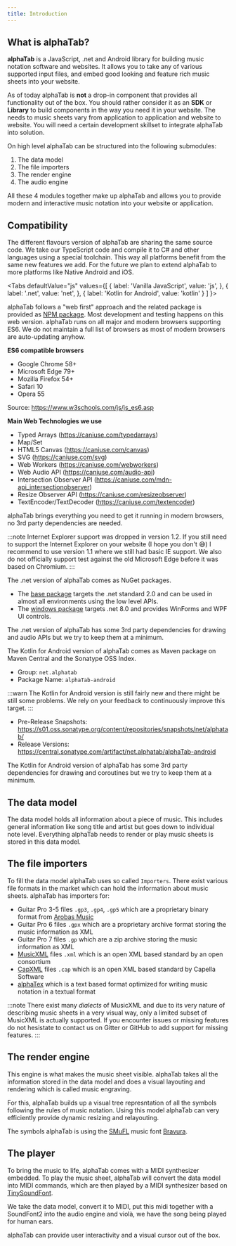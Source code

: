 ```yaml
---
title: Introduction
---
```


## What is alphaTab?

**alphaTab** is a JavaScript, .net and Android library for building music notation software and websites. It allows you to take any of 
various supported input files, and embed good looking and feature rich music sheets into your website.

As of today alphaTab is **not** a drop-in component that provides all functionality out of the box. You should rather consider it as 
an **SDK** or **Library** to build components in the way you need it in your website. The needs to music sheets vary from application to application 
and website to website. You will need a certain development skillset to integrate alphaTab into solution.

On high level alphaTab can be structured into the following submodules: 

1. The data model
2. The file importers
3. The render engine
4. The audio engine

All these 4 modules together make up alphaTab and allows you to provide modern and interactive music notation into your website or application. 

## Compatibility

The different flavours version of alphaTab are sharing the same source code. 
We take our TypeScript code and compile it to C# and other languages using a special toolchain.
This way all platforms benefit from the same new features we add. For the future we plan to extend alphaTab to more platforms like Native Android and iOS.


<Tabs
  defaultValue="js"
  values={[
    { label: 'Vanilla JavaScript', value: 'js', },
    { label: '.net', value: 'net', },
    { label: 'Kotlin for Android', value: 'kotlin' }
  ]
}>
<TabItem value="js">

alphaTab follows a "web first" approach and the related package is provided as [NPM package](https://www.npmjs.com/package/@coderline/alphatab). Most development and testing happens on this web version.
alphaTab runs on all major and modern browsers supporting ES6. We do not maintain a full list
of browsers as most of modern browsers are auto-updating anyhow. 



**ES6 compatible browsers**

* Google Chrome 58+
* Microsoft Edge 79+
* Mozilla Firefox 54+
* Safari 10
* Opera 55

Source: https://www.w3schools.com/js/js_es6.asp

**Main Web Technologies we use**

* Typed Arrays (https://caniuse.com/typedarrays)
* Map/Set
* HTML5 Canvas (https://caniuse.com/canvas)
* SVG (https://caniuse.com/svg)
* Web Workers (https://caniuse.com/webworkers)
* Web Audio API (https://caniuse.com/audio-api)
* Intersection Observer API (https://caniuse.com/mdn-api_intersectionobserver)
* Resize Observer API (https://caniuse.com/resizeobserver)
* TextEncoder/TextDecoder (https://caniuse.com/textencoder)

alphaTab brings everything you need to get it running in modern browsers, no 3rd party dependencies are needed.

:::note
Internet Explorer support was dropped in version 1.2. If you still need to 
support the Internet Explorer on your website (I hope you don't 😅) I recommend
to use version 1.1 where we still had basic IE support. We also do not officially support test against the
old Microsoft Edge before it was based on Chromium.
:::

</TabItem>
<TabItem value="net">

The .net version of alphaTab comes as NuGet packages. 

- The [base package](https://central.sonatype.com/artifact/net.alphatab/alphaSkia) targets the .net standard 2.0 and can be used in almost all environments using the low level APIs.
- The [windows package](https://www.nuget.org/packages/AlphaTab.Window) targets .net 8.0 and provides WinForms and WPF UI controls.

The .net version of alphaTab has some 3rd party dependencies for drawing and audio APIs but we try to keep them at a minimum. 

</TabItem>

<TabItem value="kotlin">

The Kotlin for Android version of alphaTab comes as Maven package on Maven Central and the Sonatype OSS Index. 

* Group: `net.alphatab`
* Package Name: `alphaTab-android`


:::warn
The Kotlin for Android version is still fairly new and there might be still some problems. We rely on your feedback to continuously improve this target.
:::

- Pre-Release Snapshots: https://s01.oss.sonatype.org/content/repositories/snapshots/net/alphatab/ 
- Release Versions: https://central.sonatype.com/artifact/net.alphatab/alphaTab-android

The Kotlin for Android version of alphaTab has some 3rd party dependencies for drawing and coroutines but we try to keep them at a minimum. 

</TabItem>
</Tabs>

## The data model
The data model holds all information about a piece of music. This includes general information like
song title and artist but goes down to individual note level. Everything alphaTab needs to render or play music sheets
is stored in this data model.

## The file importers
To fill the data model alphaTab uses so called `Importers`. There exist various file formats in the market which can hold
the information about music sheets. alphaTab has importers for:

* Guitar Pro 3-5 files `.gp3`, `.gp4`, `.gp5` which are a proprietary binary format from [Arobas Music](https://www.guitar-pro.com/en/index.php?pg=about)
* Guitar Pro 6 files `.gpx` which are a proprietary archive format storing the music information as XML
* Guitar Pro 7 files `.gp` which are a zip archive storing the music information as XML
* [MusicXML](https://www.musicxml.com/) files `.xml` which is an open XML based standard by an open consortium
* [CapXML](https://www.capella.de/CapXML/) files `.cap` which is an open XML based standard by Capella Software
* [alphaTex](/docs/alphatex/introduction) which is a text based format optimized for writing music notation in a textual format

:::note
There exist many *dialects* of MusicXML and due to its very nature of describing music sheets in a very visual way, 
only a limited subset of MusicXML is actually supported. If you encounter issues or missing features do not hesistate
to contact us on Gitter or GitHub to add support for missing features. 
:::

## The render engine
This engine is what makes the music sheet visible. alphaTab takes all the information stored in the data model 
and does a visual layouting and rendering which is called music engraving.

For this, alphaTab builds up a visual tree represntation of all the symbols following the rules of music notation. 
Using this model alphaTab can very efficiently provide dynamic resizing and relayouting. 

The symbols alphaTab is using the [SMuFL](https://www.smufl.org/) music font [Bravura](https://github.com/steinbergmedia/bravura).

## The player
To bring the music to life, alphaTab comes with a MIDI synthesizer embedded. To play the music sheet, alphaTab will convert the data model
into MIDI commands, which are then played by a MIDI synthesizer based on [TinySoundFont](https://github.com/schellingb/TinySoundFont).

We take the data model, convert it to MIDI, put this midi together with a SoundFont2 into the audio engine and violà, we have the 
song being played for human ears. 

alphaTab can provide user interactivity and a visual cursor out of the box.